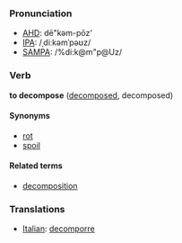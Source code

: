 ===Pronunciation===
*[[w:AHD|AHD]]: dē"kəm-pōz'
*[[w:IPA|IPA]]: /ˌdiːkəmˈpəʊz/
*[[w:SAMPA|SAMPA]]: /%di:k@m"p@Uz/

===Verb===
'''to decompose''' ([[decomposed]], decomposed)

====Synonyms====
*[[rot]]
*[[spoil]]

====Related terms====
*[[decomposition]]

=== Translations ===
*[[Italian]]: [[decomporre]]